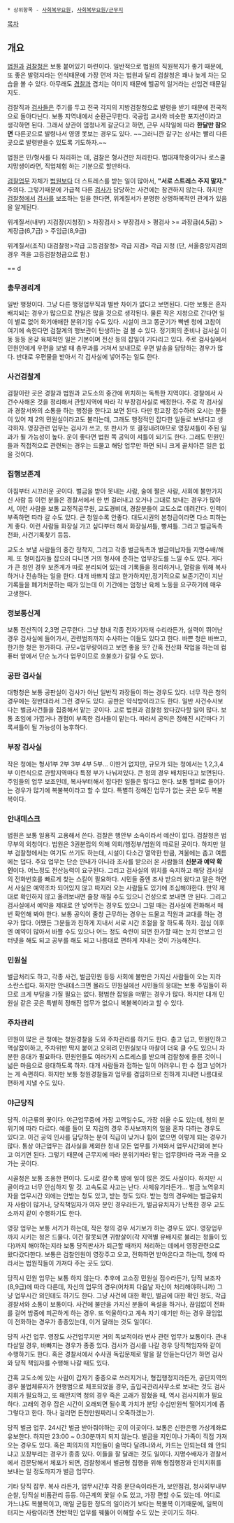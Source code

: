  * 상위항목 - [[사회복무요원]], [[사회복무요원/근무지]]
[[목차]]
== 개요 ==
[[법원]]과 [[검찰청]]은 보통 붙어있기 마련이다. 일반적으로 법원의 직원복지가 좋기 때문에, 또 좋은 발령지라는 인식때문에 가장 먼저 차는 법원과 달리 검찰청은 꽤나 늦게 차는 모습을 볼 수 있다. 아무래도 [[경찰]]과 겹치는 이미지 때문에 헬공익 일거라는 선입견 때문일지도.

검찰직과 [[검사]]들은 주기를 두고 전국 각지의 지방검찰청으로 발령을 받기 때문에 전국적으로 돌아다닌다. 보통 지역내에서 순환근무한다. 국공립 교사와 비슷한 포지션이라고 생각하면 된다. 그래서 상관이 엄청나게 갈군다고 하면, 근무 시작일에 따라 '''한달만 참으면''' 다른곳으로 발령나서 영영 못보는 경우도 있다. ~~그러니깐 갈구는 상사는 빨리 다른 곳으로 발령받을수 있도록 기도하자.~~

법원은 민/형사를 다 처리하는 데, 검찰은 형사건만 처리한다. 법대재학중이거나 로스쿨 지망생이라면, 직업체험 하는 기분으로 할만하다.

[[검찰]]업무 자체가 [[법원]]보다 더 스트레스를 받는 일이 많아서, '''"서로 스트레스 주지 말자."''' 주의다. 그렇기때문에 가급적 다른 [[검사]]가 담당하는 사건에는 참견하지 않는다. 하지만 [[검찰청]]에서 [[검사]]를 보조하는 일을 한다면, 위계질서가 분명한 상명하복적인 관계가 있음을 알게된다.

위계질서(내부) 지검장(지청장) > 차장검사 > 부장검사 > 평검사 >= 과장급(4,5급) > 계장급(6,7급) > 주임급(8,9급)

위계질서(조직) 대검찰청>각급 고등검찰청> 각급 지검> 각급 지청 (단, 서울중앙지검의 경우 격을 고등검찰청급으로 함.)

== d
=== 총무경리계 ===
일반 행정이다. 그냥 다른 행정업무직과 별반 차이가 없다고 보면된다. 다만 보통은 혼자 배치되는 경우가 많으므로 잔일은 많을 것으로 생각된다. 물론 작은 지청으로 간다면 일이 별로 없어 화기애애한 분위기일 수도 있다. 시설이 크고 똥군기가 빡쎈 청에 고참이 여기에 속한다면 검찰계의 행보관이 탄생하는 걸 볼 수 있다. 정기회의 준비나 검사실 이동 등등 온갖 육체적인 일은 기본이며 전산 등의 잡일이 기다리고 있다. 주로 검사실에서 민원인에게 우편을 보낼 때 총무과를 거쳐서 보내므로 우편 발송을 담당하는 경우가 많다. 반대로 우편물을 받아서 각 검사실에 넣어주는 일도 한다.

=== 사건검찰계 ===
검찰이란 곳은 경찰과 법원과 교도소의 중간에 위치하는 독특한 지역이다. 경찰에서 사건수사해온 것을 정리해서 관할지역에 따라 각 부장검사실로 배정한다. 주로 각 검사실과 경찰서와의 소통을 하는 행정을 한다고 보면 된다. 다만 항고장 접수하러 오시는 분들이 있어 제 2의 민원실이라고도 불리는데, 그래도 행정적인 잡다한 일들로 보낸다고 생각하자. 영장관련 업무는 검사가 쓰고, 또 판사가 또 결정내려야므로 영장셔틀이 주된 일과가 될 가능성이 높다. 운이 좋다면 법원 쪽 공익이 셔틀이 되기도 한다. 그래도 민원인들과 직접적으로 관련되는 경우는 드물고 해당 업무만 하면 되니 크게 골치아픈 일은 없을 것이다.

=== 집행보존계 ===
아침부터 시끄러운 곳이다. 벌금을 받아 못내는 사람, 술에 쩔은 사람, 사회에 불만가지신 사람 등 이런 분들은 경찰서에서 한 번 걸러내고 오거나 그대로 보내는 경우가 많아서, 이런 사람을 보통 교정직공무원, 교도경비대, 경찰분들이 교도소로 데려간다. 인력이 부족하면 따라 갈 수도 있다. 큰 청일수록 안좋다. 대도시권의 본청급이라면 다소 피하는 게 좋다. 이런 사람들 화장실 가고 싶다부터 해서 화장실셔틀, 빵셔틀. 그리고 벌금독촉전화, 사건기록찾기 등등. 

교도소 보낼 사람들의 중간 정착지, 그리고 각종 벌금독촉과 벌금미납자들 지명수배/해제. 또 형미집자들 잡으러 다니면 거의 형사에 준하는 업무강도를 느낄 수도 있다. 게다가 큰 청인 경우 보존계가 따로 분리되어 있는데 기록들을 정리하거나, 열람을 위해 복사하거나 전송하는 일을 한다. 대개 바쁘지 않고 한가하지만,정기적으로 보존기간이 지난 기록들을 폐기처분하는 때가 있는데 이 기간에는 엄청난 육체 노동을 요구하기에 매우 고생한다.

=== 정보통신계 ===
보통 전산직이 2,3명 근무한다. 그냥 청내 각종 전자기자재 수리라든가, 실력이 뛰어난 경우 검사실에 들어가서, 관련범죄까지 수사하는 이들도 있다고 한다. 바쁜 청은 바쁘고, 한가한 청은 한가하다. 규모=업무량이라고 보면 좋을 듯? 간혹 전산화 작업을 하는데 컴퓨터 앞에서 단순 노가다 업무이므로 호불호가 갈릴 수도 있다.

=== 공판 검사실 ===
대형청은 보통 공판실이 검사가 아닌 일반직 과장들이 하는 경우도 있다. 너무 작은 청의 경우에는 정반대라서 그런 경우도 있다. 공판은 약식방이라고도 한다. 일반 사건수사보다는 벌금사건들을 집중해서 맡는 곳이다. 고로 법원과 검찰청 왔다갔다할 일이 많다. 보통 초임에 가깝거나 경험이 부족한 검사들이 맡는다. 따라서 공익은 정해진 시간마다 기록셔틀이 될 가능성이 농후하다.

=== 부장 검사실 ===
작은 청에는 형사1부 2부 3부 4부 5부... 이딴거 없지만, 규모가 되는 청에서는 1,2,3,4부 이런식으로 관할지역마다 특정 부가 나눠져있다. 큰 청의 경우 배치된다고 보면된다. 주임들의 업무 보조인데, 복사부터해서 잡다한 일들은 많다고 한다. 보통 헬퍼로 들어가는 경우가 많기에 복불복이라고 할 수 있다. 특별히 정해진 업무가 없는 곳은 모두 복불복이다.

=== 안내데스크 ===
법원은 보통 일용직 고용해서 쓴다. 검찰은 행안부 소속이라서 예산이 없다. 검찰청은 법무부의 외청이다. 법원은 3권분립의 의해 의회/행정부/법원의 따로된 곳이다. 하지만 일부 검찰청에서는 여기도 쓰기도 하는데, 시설이 다소간 열악한 만큼, 겨울에는 춥고 여름에는 덥다. 주요 업무는 단순 안내가 아니라 조사를 받으러 온 사람들의 '''신분과 예약 확인'''이다. 어느정도 전산능력이 요구된다. 그리고 검사실의 위치를 숙지하고 해당 검사실의 전화번호를 빠르게 찾는 스킬이 필요하다. 시민들 중엔 조사 받으러 왔다고 말은 하면서 사실은 예약조차 되어있지 않고 따지러 오는 사람들도 있기에 조심해야한다. 만약 제대로 확인하지 않고 올려보내면 줄창 깨질 수도 있으니 건성으로 보내면 안 된다. 그리고 검사실에서 예약을 제대로 안 넣어두는 경우도 있으니 그럴 때는 검사실에 전화해서 매번 확인해 봐야 한다. 보통 공익이 줄창 근무하는 경우는 드물고 직원과 교대를 하는 경우가 많다. 어쨌든 그분들과 친하게 지내서 서로 시간 조절을 잘 하도록 하자. 점심 이후엔 예약이 많아서 바쁠 수도 있으나 어느 정도 숙련이 되면 한가할 때는 눈치 안보고 인터넷을 해도 되고 공부를 해도 되고 나름대로 편하게 지내는 것이 가능해진다.

=== 민원실 ===
벌금처리도 하고, 각종 사건, 벌금민원 등등 사회에 불만은 가지신 사람들이 오는 지라 소란스럽다. 하지만 안내데스크면 몰라도 민원실에선 시민들의 응대는 보통 주임들이 하므로 크게 부담을 가질 필요는 없다. 평범한 잡일을 떠맡는 경우가 많다. 하지만 대개 민원실 같은 곳은 특별히 정해진 업무가 없으니 복불복이라고 할 수 있다.

=== 주차관리 ===
민원이 많은 큰 청에는 청원경찰을 도와 주차관리를 하기도 한다. 춥고 덥고, 민원인하고 멱살잡이하고, 주차위반 딱지 붙이고 오히려 민원실보다 마찰이 더욱 클 수도 있으니 차분한 응대가 필요하다. 민원인들도 여러가지 스트레스를 받으며 검찰청에 들른 것이니 넓은 마음으로 응대하도록 하자. 대개 사람들과 접하는 일이 어려우니 한 수 접고 넘어가는 게 속편하다. 하지만 보통 청원경찰들과 업무를 겸임하므로 친하게 지내면 나름대로 편하게 지낼 수도 있다.

=== 야근당직 ===
당직. 야근류의 꽃이다. 야근업무중에 가장 고역일수도, 가장 쉬울 수도 있는데, 청의 분위기에 따라 다르다. 예를 들어 모 지검의 경우 주사보까지의 일을 혼자 다하는 경우도 있다고. 이건 공익 인사를 담당하는 분이 직급이 낮거나 힘이 없으면 이렇게 되는 경우가 많다. 통상 야근업무는 검사실을 제외한 청내 모든 업무를 가져와서 업무시간외에 본다고 여기면 된다. 그렇기 때문에 근무지에 따라 분위기따라 맡는 업무량따라 극과 극을 오가는 곳이다.

시골청은 보통 조용한 편이다. 도시로 갈수록 밤에 일이 많은 것도 사실이다. 하지만 시골이라고 너무 안심하지 말 것. 고속도로 사고는 난다. 사체유기라든가... 벌금 노역유치자을 업무시간 외에는 안받는 청도 있고, 받는 청도 있다. 받는 청의 경우에는 벌금유치자 사람이 많거나, 당직책임자가 여자 분인 경우라든가, 벌금유치자가 난폭한 경우 교도소까지 같이 수행하기도 한다.

영장 업무는 보통 서기가 하는데, 작은 청의 경우 서기보가 하는 경우도 있다. 영장업무까지 시키는 청은 드물다. 이건 잘못되면 귀향살이(각 지역별 유배지로 불리는 청들이 있다)까지 해야하는지라 보통 당직판사가 퇴근할 때까지 처리하는 데에서 영장관련으로 왔다갔다한다. 보통은 검찰인원이 영장주고 오고, 전화하면 받아온다고 하는데, 청에 따라서는 법원직들이 가져다 주는 곳도 있다.

당직시 민원 업무는 보통 하지 않는다. 추후에 고소장 민원실 접수라든가, 당직 보조자(8,9급)에 따라 다른데, 자신의 업무의 경우(어차피 다음날 자신이 처리해야하니까) 그냥 업무시간 외인데도 하기도 한다. 그냥 사건에 대한 확인, 벌금에 대한 확인 정도, 각급 경찰서와 소통이 보통이다. 사건에 불만을 가지신 분들이 욕설을 하거나, 끊임없이 전화를 걸어 밤중에 피곤하게 하는 경우. 또 억울하다고 계속 자기 얘기만 하는 경우 끊임없이 전화하는 경우가 종종있는데, 이거 달래는 것도 일이다.

당직 사건 업무. 영장도 사건업무지만 거의 독보적이라 변사 관련 업무가 보통이다. 관내 타살일 경우, 바빠지는 경우가 종종 있다. 검사가 검시를 나갈 경우 당직책임자와 같이 수행하기도 한다. 혹은 경찰서에서 수사권 독립문제로 말을 잘 안듣는다던가 하면 검사와 당직 책임자를 수행해 나갈 때도 있다.

간혹 교도소에 있는 사람이 갑자기 중증으로 쓰러지거나, 형집행정지라든가, 공단지역의 경우 불법체류자가 현행범으로 체포되었을 경우, 출입국관리사무소로 보내는 것도 검사지휘가 필요하고, 또 해안지역 청의 경우 죽은 고래가 잡혔을 때, 역시 검사지휘가 필요하다. 고래의 경우 잡은 시간이 오래되면 될수록 가치가 분당 수십만원씩 떨어지기에 좀 그렇다고 한다. 하나 걸리면 돈천만원짜리니 오죽하겠는가.

당직 벌금 업무. 24시간 벌금 받아줘야하는 곳이 이곳이다. 보통은 신한은행 가상계좌로 유보한다. 하지만 23:00 ~ 0:30분까지 되지 않는다. 벌금을 지인이나 가족이 직접 가져오는 경우도 있다. 혹은 피의자의 지인들이 술먹다 달려나와서, 카드는 안되는데 왜 안되냐고 꼬장부리는 경우가 종종 있다. 이들을 잘 달래는 것도 일이다. 지명수배자가 경찰서에서 검문당해서 체포가 되면, 검찰청에서 벌금형 집행을 위해 형집행장과 인치지휘를 보내는 일 정도까지가 벌금 업무다.

기타 당직 잡무. 복사 라든가, 업무시간후 각종 문단속이라든가, 보안점검, 청사외부내부순찰, 당직실 비품관리 등등. 야근계의 꽃일 수도 있고, 가장 편할 수도 있는데. 어디로 가느냐도 복불복이고, 매일 균등한 정도의 일이라기 보다는 복불복 이기때문에, 일복이 터지는 사람이라면 전반적인 업무를 꿰뚫어 이해할 수도 있는 곳이기도 하다.





